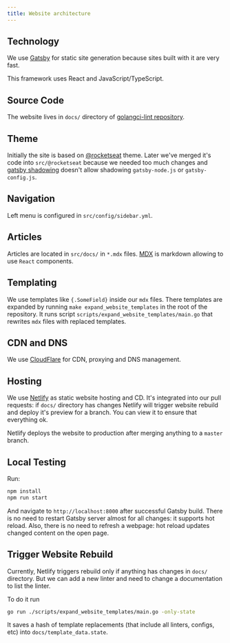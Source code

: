```yaml
---
title: Website architecture
---
```


## Technology

We use [Gatsby](https://www.gatsbyjs.org/) for static site generation because sites built with it
are very fast.

This framework uses React and JavaScript/TypeScript.

## Source Code

The website lives in `docs/` directory of [golangci-lint repository](https://github.com/adits31/golangci-lint).

## Theme

Initially the site is based on [@rocketseat](https://rocketdocs.netlify.app/) theme.
Later we've merged it's code into `src/@rocketseat` because we needed too much changes
and [gatsby shadowing](https://www.gatsbyjs.org/docs/themes/shadowing/) doesn't
allow shadowing `gatsby-node.js` or `gatsby-config.js`.

## Navigation

Left menu is configured in `src/config/sidebar.yml`.

## Articles

Articles are located in `src/docs/` in `*.mdx` files. [MDX](https://mdxjs.com/getting-started/gatsby) is markdown
allowing to use `React` components.

## Templating

We use templates like `{.SomeField}` inside our `mdx` files. There templates are expanded
by running `make expand_website_templates` in the root of the repository.
It runs script `scripts/expand_website_templates/main.go` that rewrites `mdx` files with replaced templates.

## CDN and DNS

We use [CloudFlare](https://www.cloudflare.com/) for CDN, proxying and DNS management.

## Hosting

We use [Netlify](https://www.netlify.com/) as static website hosting and CD.
It's integrated into our pull requests: if `docs/` directory has changes Netlify
will trigger website rebuild and deploy it's preview for a branch. You can view
it to ensure that everything ok.

Netlify deploys the website to production after merging anything to a `master` branch.

## Local Testing

Run:

```sh
npm install
npm run start
```

And navigate to `http://localhost:8000` after successful Gatsby build.
There is no need to restart Gatsby server almost for all changes: it supports hot reload.
Also, there is no need to refresh a webpage: hot reload updates changed content on the open page.

## Trigger Website Rebuild

Currently, Netlify triggers rebuild only if anything has changes in `docs/` directory.
But we can add a new linter and need to change a documentation to list the linter.

To do it run

```sh
go run ./scripts/expand_website_templates/main.go -only-state
```

It saves a hash of template replacements (that include all linters, configs, etc)
into `docs/template_data.state`.
